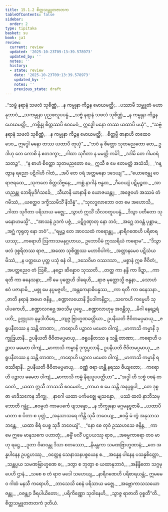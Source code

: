 ```yaml
---
title: 15.1.2 စိတ္တသမ္ဘူတဇာတက
tableOfContents: false
sidebar:
  order: 2
type: tipitaka
basket: su
book: ja1
review:
  current: review
  updated: '2025-10-23T09:13:39.578973'
  updated_by: ''
  notes: ''
  history:
  - state: review
    date: '2025-10-23T09:13:39.578973'
    updated_by: ''
    notes: ''
    previous_state: draft
---
```



<ReviewStatus review={frontmatter.review} showDetails={true} />

<HypothesisAnnotation frontmatter={frontmatter} />

<DynamicBreadcrumb />

<Division number="24" book="ja1" e="ch" v="22" p="312">

<Paragraph number="2877" type="verses" book="ja1">
_“သဗ္ဗံ နရာနံ သဖလံ သုစိဏ္ဏံ,_  
_န ကမ္မုနာ ကိဉ္စန မောဃမတ္ထိ;_  
_ပဿာမိ သမ္ဘူတံ မဟာနုဘာဝံ,_  
_သကမ္မုနာ ပုညဖလူပပန္နံ._  

</Paragraph>

</Division>
<Division number="25" book="ja1" e="ch" v="22" p="312">

<Paragraph number="2878" type="verses" book="ja1">
_သဗ္ဗံ နရာနံ သဖလံ သုစိဏ္ဏံ,_  
_န ကမ္မုနာ ကိဉ္စန မောဃမတ္ထိ;_  
_ကစ္စိန္နု စိတ္တဿပိ ဧဝမေဝံ,_  
ဣဒ္ဓေါ မနော တဿ ယထာပိ မယှံ”._  

</Paragraph>

</Division>
<Division number="26" book="ja1" e="ch" v="22" p="312">

<Paragraph number="2879" type="verses" book="ja1">
_“သဗ္ဗံ နရာနံ သဖလံ သုစိဏ္ဏံ,_  
_န ကမ္မုနာ ကိဉ္စန မောဃမတ္ထိ;_  
_စိတ္တမ္ပိ ဇာနာဟိ တထေဝ ဒေဝ,_  
ဣဒ္ဓေါ မနော တဿ ယထာပိ တုယှံ”._  

</Paragraph>

</Division>
<Division number="27" book="ja1" e="ch" v="22" p="312">

<Paragraph number="2880" type="verses" book="ja1">
_“ဘဝံ နု စိတ္တော သုတမညတော တေ,_  
ဥဒါဟု တေ ကောစိ နံ ဧတဒက္ခာ;_  
_ဂါထာ သုဂီတာ န မမတ္ထိ ကင်္ခါ,_  
_ဒဒါမိ တေ ဂါမဝရံ သတဉ္စ”._  

</Paragraph>

</Division>
<Division number="28" book="ja1" e="ch" v="22" p="313">

<Paragraph number="2881" type="verses" book="ja1">
_“န စာဟံ စိတ္တော သုတမညတော မေ,_  
ဣသီ စ မေ ဧတမတ္ထံ အသံသိ;_  
_‘ဂန္တွာန ရညော ပဋိဂါဟိ ဂါထံ,_  
_အပိ တေ ဝရံ အတ္တမနော ဒဒေယျ’”._  

</Paragraph>

</Division>
<Division number="29" book="ja1" e="ch" v="22" p="313">

<Paragraph number="2882" type="verses" book="ja1">
_“ယောဇေန္တု ဝေ ရာဇရထေ,_  
_သုကတေ စိတ္တသိဗ္ဗနေ;_  
_ကစ္ဆံ နာဂါနံ ဗန္ဓထ,_  
_ဂီဝေယျံ ပဋိမုဉ္စထ._  

</Paragraph>

</Division>
<Division number="30" book="ja1" e="ch" v="22" p="313">

<Paragraph number="2883" type="verses" book="ja1">
_အာဟညန္တု ဘေရိမုဒိင်္ဂသင်္ခေ,_  
_သီဃာနိ ယာနာနိ စ ယောဇယန္တု;_  
_အဇ္ဇေဝဟံ အဿမံ တံ ဂမိဿံ,_  
_ယတ္ထေဝ ဒက္ခိဿမိသိံ နိသိန္နံ”._  

</Paragraph>

</Division>
<Division number="31" book="ja1" e="ch" v="22" p="313">

<Paragraph number="2884" type="verses" book="ja1">
_“သုလဒ္ဓလာဘော ဝတ မေ အဟောသိ,_  
_ဂါထာ သုဂီတာ ပရိသာယ မဇ္ဈေ;_  
_သွာဟံ ဣသိံ သီလဝတူပပန္နံ,_  
_ဒိသွာ ပတီတော သုမနောဟမသ္မိ”._  

</Paragraph>

</Division>
<Division number="32" book="ja1" e="ch" v="22" p="313">

<Paragraph number="2885" type="verses" book="ja1">
_“အာသနံ ဥဒကံ ပဇ္ဇံ,_  
_ပဋိဂ္ဂဏှာတု နော ဘဝံ;_  
_အဂ္ဃေ ဘဝန္တံ ပုစ္ဆာမ,_  
_အဂ္ဃံ ကုရုတု နော ဘဝံ”._  

</Paragraph>

</Division>
<Division number="33" book="ja1" e="ch" v="22" p="313">

<Paragraph number="2886" type="verses" book="ja1">
_“ရမ္မဉ္စ တေ အာဝသထံ ကရောန္တု,_  
_နာရီဂဏေဟိ ပရိစာရယဿု;_  
_ကရောဟိ ဩကာသမနုဂ္ဂဟာယ,_  
ဥဘောပိမံ ဣဿရိယံ ကရောမ”._  

</Paragraph>

</Division>
<Division number="34" book="ja1" e="ch" v="22" p="313">

<Paragraph number="2887" type="verses" book="ja1">
_“ဒိသွာ ဖလံ ဒုစ္စရိတဿ ရာဇ,_  
_အထော သုစိဏ္ဏဿ မဟာဝိပါကံ;_  
_အတ္တာနမေဝ ပဋိသံယမိဿံ,_  
_န ပတ္ထယေ ပုတ္တ ပသုံ ဓနံ ဝါ._  

</Paragraph>

</Division>
<Division number="35" book="ja1" e="ch" v="22" p="313">

<Paragraph number="2888" type="verses" book="ja1">
_ဒသေဝိမာ ဝဿဒသာ,_  
_မစ္စာနံ ဣဓ ဇီဝိတံ;_  
_အပတ္တညေဝ တံ ဩဓိံ,_  
_နဠော ဆိန္နောဝ သုဿတိ._  

</Paragraph>

</Division>
<Division number="36" book="ja1" e="ch" v="22" p="314">

<Paragraph number="2889" type="verses" book="ja1">
_တတ္ထ ကာ နန္ဒိ ကာ ခိဍ္ဍာ,_  
_ကာ ရတီ ကာ ဓနေသနာ;_  
_ကိံ မေ ပုတ္တေဟိ ဒါရေဟိ,_  
_ရာဇ မုတ္တောသ္မိ ဗန္ဓနာ._  

</Paragraph>

</Division>
<Division number="37" book="ja1" e="ch" v="22" p="314">

<Paragraph number="2890" type="verses" book="ja1">
_သောဟံ ဧဝံ ပဇာနာမိ,_  
_မစ္စု မေ နပ္ပမဇ္ဇတိ;_  
_အန္တကေနာဓိပန္နဿ,_  
_ကာ ရတီ ကာ ဓနေသနာ._  

</Paragraph>

</Division>
<Division number="38" book="ja1" e="ch" v="22" p="314">

<Paragraph number="2891" type="verses" book="ja1">
_ဇာတိ နရာနံ အဓမာ ဇနိန္ဒ,_  
_စဏ္ဍာလယောနိ ဒွိပဒါကနိဋ္ဌာ;_  
_သကေဟိ ကမ္မေဟိ သုပါပကေဟိ,_  
_စဏ္ဍာလဂဗ္ဘေ အဝသိမှ ပုဗ္ဗေ._  

</Paragraph>

</Division>
<Division number="39" book="ja1" e="ch" v="22" p="314">

<Paragraph number="2892" type="verses" book="ja1">
_စဏ္ဍာလာဟုမှ အဝန္တီသု,_  
_မိဂါ နေရဉ္ဇရံ ပတိ;_  
ဥက္ကုသာ နမ္မဒါတီရေ,_  
_တျဇ္ဇ ဗြာဟ္မဏခတ္တိယာ._  

</Paragraph>

</Division>
<Division number="40" book="ja1" e="ch" v="22" p="314">

<Paragraph number="2893" type="verses" book="ja1">
ဥပနီယတိ ဇီဝိတမပ္ပမာယု,_  
_ဇရူပနီတဿ န သန္တိ တာဏာ;_  
_ကရောဟိ ပဉ္စာလ မမေတ ဝါကျံ,_  
_မာကာသိ ကမ္မာနိ ဒုက္ခုဒြယာနိ._  

</Paragraph>

</Division>
<Division number="41" book="ja1" e="ch" v="22" p="314">

<Paragraph number="2894" type="verses" book="ja1">
ဥပနီယတိ ဇီဝိတမပ္ပမာယု,_  
_ဇရူပနီတဿ န သန္တိ တာဏာ;_  
_ကရောဟိ ပဉ္စာလ မမေတ ဝါကျံ,_  
_မာကာသိ ကမ္မာနိ ဒုက္ခပ္ဖလာနိ._  

</Paragraph>

</Division>
<Division number="42" book="ja1" e="ch" v="22" p="314">

<Paragraph number="2895" type="verses" book="ja1">
ဥပနီယတိ ဇီဝိတမပ္ပမာယု,_  
_ဇရူပနီတဿ န သန္တိ တာဏာ;_  
_ကရောဟိ ပဉ္စာလ မမေတ ဝါကျံ,_  
_မာကာသိ ကမ္မာနိ ရဇဿိရာနိ._  

</Paragraph>

</Division>
<Division number="43" book="ja1" e="ch" v="22" p="314">

<Paragraph number="2896" type="verses" book="ja1">
ဥပနီယတိ ဇီဝိတမပ္ပမာယု,_  
_ဝဏ္ဏံ ဇရာ ဟန္တိ နရဿ ဇိယျတော;_  
_ကရောဟိ ပဉ္စာလ မမေတ ဝါကျံ,_  
_မာကာသိ ကမ္မံ နိရယူပပတ္တိယာ”._  

</Paragraph>

</Division>
<Division number="44" book="ja1" e="ch" v="22" p="315">

<Paragraph number="2897" type="verses" book="ja1">
_“အဒ္ဓါ ဟိ သစ္စံ ဝစနံ တဝေတံ,_  
_ယထာ ဣသီ ဘာသသိ ဧဝမေတံ;_  
_ကာမာ စ မေ သန္တိ အနပ္ပရူပါ,_  
_တေ ဒုစ္စဇာ မာဒိသကေန ဘိက္ခု._  

</Paragraph>

</Division>
<Division number="45" book="ja1" e="ch" v="22" p="315">

<Paragraph number="2898" type="verses" book="ja1">
_နာဂေါ ယထာ ပင်္ကမဇ္ဈေ ဗျသန္နော,_  
_ပဿံ ထလံ နာဘိသမ္ဘောတိ ဂန္တုံ;_  
_ဧဝမ္ပဟံ ကာမပင်္ကေ ဗျသန္နော,_  
_န ဘိက္ခုနော မဂ္ဂမနုဗ္ဗဇာမိ._  

</Paragraph>

</Division>
<Division number="46" book="ja1" e="ch" v="22" p="315">

<Paragraph number="2899" type="verses" book="ja1">
_ယထာပိ မာတာ စ ပိတာ စ ပုတ္တံ,_  
_အနုသာသရေ ကိန္တိ သုခီ ဘဝေယျ;_  
_ဧဝမ္ပိ မံ တွံ အနုသာသ ဘန္တေ,_  
_ယထာ စိရံ ပေစ္စ သုခီ ဘဝေယျံ”._  

</Paragraph>

</Division>
<Division number="47" book="ja1" e="ch" v="22" p="315">

<Paragraph number="2900" type="verses" book="ja1">
_“နော စေ တုဝံ ဥဿဟသေ ဇနိန္ဒ,_  
_ကာမေ ဣမေ မာနုသကေ ပဟာတုံ;_  
_ဓမ္မိံ ဗလိံ ပဋ္ဌပယဿု ရာဇ,_  
_အဓမ္မကာရော တဝ မာဟု ရဋ္ဌေ._  

</Paragraph>

</Division>
<Division number="48" book="ja1" e="ch" v="22" p="315">

<Paragraph number="2901" type="verses" book="ja1">
_ဒူတာ ဝိဓာဝန္တု ဒိသာ စတဿော,_  
_နိမန္တကာ သမဏဗြာဟ္မဏာနံ;_  
_တေ အန္နပါနေန ဥပဋ္ဌဟဿု,_  
_ဝတ္ထေန သေနာသနပစ္စယေန စ._  

</Paragraph>

</Division>
<Division number="49" book="ja1" e="ch" v="22" p="315">

<Paragraph number="2902" type="verses" book="ja1">
_အန္နေန ပါနေန ပသန္နစိတ္တော,_  
_သန္တပ္ပယ သမဏဗြာဟ္မဏေ စ;_  
_ဒတွာ စ ဘုတွာ စ ယထာနုဘာဝံ,_  
_အနိန္ဒိတော သဂ္ဂမုပေဟိ ဌာနံ._  

</Paragraph>

</Division>
<Division number="50" book="ja1" e="ch" v="22" p="315">

<Paragraph number="2903" type="verses" book="ja1">
_သစေ စ တံ ရာဇ မဒေါ သဟေယျ,_  
_နာရီဂဏေဟိ ပရိစာရယန္တံ;_  
ဣမမေဝ ဂါထံ မနသီ ကရောဟိ,_  
_ဘာသေသိ စေနံ ပရိသာယ မဇ္ဈေ._  

</Paragraph>

</Division>
<Division number="51" book="ja1" e="ch" v="22" p="316">

<Paragraph number="2904" type="verses" book="ja1">
_အဗ္ဘောကာသသယော ဇန္တု,_  
_ဝဇန္တျာ ခီရပါယိတော;_  
_ပရိကိဏ္ဏော သုဝါနေဟိ,_  
_သွာဇ္ဇ ရာဇာတိ ဝုစ္စတီ”တိ._  


</Paragraph>
</Division>

<Paragraph number="2905" type="center" book="ja1">
စိတ္တသမ္ဘူတဇာတကံ ဒုတိယံ.
</Paragraph>